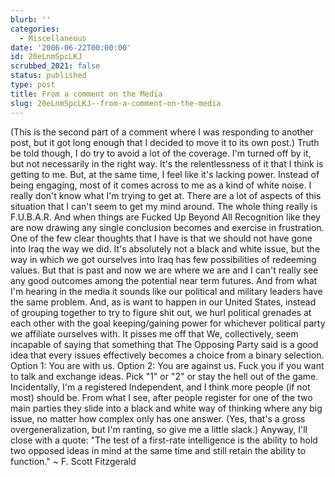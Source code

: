 ```yaml
---
blurb: ''
categories:
  - Miscellaneous
date: '2006-06-22T00:00:00'
id: 20eLnmSpcLKJ
scrubbed_2021: false
status: published
type: post
title: From a comment on the Media
slug: 20eLnmSpcLKJ--from-a-comment-on-the-media
---
```


(This is the second part of a comment where I was responding to
another post, but it got long enough that I decided to move it to
its own post.) Truth be told though, I do try to avoid a lot of the
coverage. I'm turned off by it, but not necessarily in the right
way. It's the relentlessness of it that I think is getting to me.
But, at the same time, I feel like it's lacking power. Instead of
being engaging, most of it comes across to me as a kind of white
noise. I really don't know what I'm trying to get at. There are a
lot of aspects of this situation that I can't seem to get my mind
around. The whole thing really is F.U.B.A.R. And when things are
Fucked Up Beyond All Recognition like they are now drawing any
single conclusion becomes and exercise in frustration. One of the
few clear thoughts that I have is that we should not have gone into
Iraq the way we did. It's absolutely not a black and white issue,
but the way in which we got ourselves into Iraq has few
possibilities of redeeming values. But that is past and now we are
where we are and I can't really see any good outcomes among the
potential near term futures. And from what I'm hearing in the media
it sounds like our political and military leaders have the same
problem. And, as is want to happen in our United States, instead of
grouping together to try to figure shit out, we hurl political
grenades at each other with the goal keeping/gaining power for
whichever political party we affiliate ourselves with. It pisses me
off that We, collectively, seem incapable of saying that something
that The Opposing Party said is a good idea that every issues
effectively becomes a choice from a binary selection. Option 1: You
are with us. Option 2: You are against us. Fuck you if you want to
talk and exchange ideas. Pick "1" or "2" or stay the hell out of
the game. Incidentally, I'm a registered Independent, and I think
more people (if not most) should be. From what I see, after people
register for one of the two main parties they slide into a black
and white way of thinking where any big issue, no matter how
complex only has one answer. (Yes, that's a gross
overgeneralization, but I'm ranting, so give me a little slack.)
Anyway, I'll close with a quote: "The test of a first-rate
intelligence is the ability to hold two opposed ideas in mind at
the same time and still retain the ability to function." \~ F.
Scott Fitzgerald
